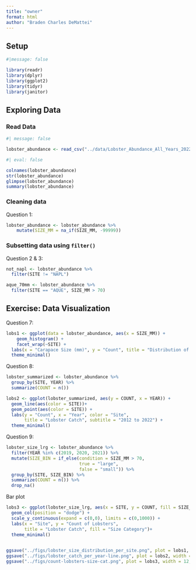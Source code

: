 ```yaml
---
title: "owner"
format: html
author: "Braden Charles DeMattei"
---
```


## Setup
```r
#|message: false

library(readr)
library(dplyr)
library(ggplot2)
library(tidyr)
library(janitor)
```

## Exploring Data

### Read Data
```r
#| message: false

lobster_abundance <- read_csv("../data/Lobster_Abundance_All_Years_20220829.csv")

```

```r
#| eval: false

colnames(lobster_abundance)
str(lobster_abundance)
glimpse(lobster_abundance)
summary(lobster_abundance)
```

### Cleaning data

Question 1:
```r
lobster_abundance <- lobster_abundance %>% 
    mutate(SIZE_MM = na_if(SIZE_MM, -99999))
```

### Subsetting data using `filter()`

Question 2 & 3:
```r
not_napl <- lobster_abundance %>% 
  filter(SITE != "NAPL")

aque_70mm <- lobster_abundance %>% 
  filter(SITE == "AQUE", SIZE_MM > 70)
```


## Exercise: Data Visualization

Question 7:
```r
lobs1 <- ggplot(data = lobster_abundance, aes(x = SIZE_MM)) +
    geom_histogram() +
    facet_wrap(~SITE) + 
  labs(x = "Carapace Size (mm)", y = "Count", title = "Distribution of Sizes per Site") +
  theme_minimal()
```

Question 8:
```r
lobster_summarized <- lobster_abundance %>%
  group_by(SITE, YEAR) %>%
  summarize(COUNT = n())

lobs2 <- ggplot(lobster_summarized, aes(y = COUNT, x = YEAR)) +
  geom_line(aes(color = SITE))+
  geom_point(aes(color = SITE)) +
  labs(y = "Count", x = "Year", color = "Site", 
       title = "Lobster Catch", subtitle = "2012 to 2022") +
  theme_minimal()
```

Question 9:
```r
lobster_size_lrg <- lobster_abundance %>% 
  filter(YEAR %in% c(2019, 2020, 2021)) %>%
  mutate(SIZE_BIN = if_else(condition = SIZE_MM > 70, 
                            true = "large",
                            false = "small")) %>% 
  group_by(SITE, SIZE_BIN) %>%
  summarize(COUNT = n()) %>% 
  drop_na()
```


Bar plot
```r
lobs3 <- ggplot(lobster_size_lrg, aes(x = SITE, y = COUNT, fill = SIZE_BIN))+
  geom_col(position = "dodge") + 
  scale_y_continuous(expand = c(0,0), limits = c(0,1000)) +
  labs(x = "Site", y = "Count of Lobsters", 
       title = "Lobster Catch", fill = "Size Category")+
  theme_minimal()
  
```


```r
ggsave("../figs/lobster_size_distribution_per_site.png", plot = lobs1, width = 12, height = 6, units = "in")
ggsave("../figs/lobster_catch_per_year-line.png", plot = lobs2, width = 12, height = 6, units = "in")
ggsave("../figs/count-lobsters-size-cat.png", plot = lobs3, width = 12, height = 6, units = "in")
```

